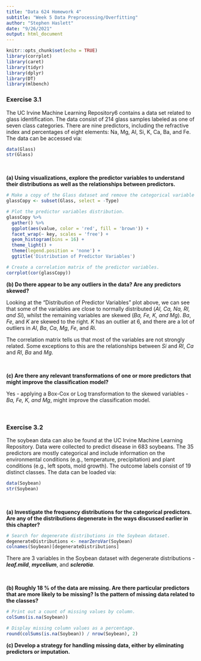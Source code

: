 ```yaml
---
title: "Data 624 Homework 4"
subtitle: "Week 5 Data Preprocessing/Overfitting"
author: "Stephen Haslett"
date: "9/26/2021"
output: html_document
---
```


```r
knitr::opts_chunk$set(echo = TRUE)
library(corrplot)
library(caret)
library(tidyr)
library(dplyr)
library(DT)
library(mlbench)
```

### Exercise 3.1
The UC Irvine Machine Learning Repository6 contains a data set related to glass identification. The data consist of 214 glass samples labeled as one of seven class categories. There are nine predictors, including the refractive index and percentages of eight elements: Na, Mg, Al, Si, K, Ca, Ba, and Fe. The data can be accessed via:

```r
data(Glass)
str(Glass)
```

\ 

**(a) Using visualizations, explore the predictor variables to understand their distributions as well as the relationships between predictors.**

```r
# Make a copy of the Glass dataset and remove the categorical variable - "Type".
glassCopy <- subset(Glass, select = -Type) 

# Plot the predictor variables distribution.
glassCopy %>%
  gather() %>% 
  ggplot(aes(value, color = 'red', fill = 'brown')) +
  facet_wrap(~ key, scales = 'free') +
  geom_histogram(bins = 16) +
  theme_light() +
  theme(legend.position = 'none') +
  ggtitle('Distribution of Predictor Variables')
```


```r

# Create a correlation matrix of the predictor variables.
corrplot(cor(glassCopy))
```




**(b) Do there appear to be any outliers in the data? Are any predictors skewed?**

Looking at the "Distribution of Predictor Variables" plot above, we can see that some of the variables are close to normally distributed (_AI, Ca, Na, RI, and Si_), whilst the remaining variables are skewed (_Ba, Fe, K, and Mg_). _Ba_, _Fe_, and _K_ are skewed to the right. _K_ has an outlier at 6, and there are a lot of outliers in _Al_, _Ba_, _Ca_, _Mg_, _Fe_, and _Ri_.

The correlation matrix tells us that most of the variables are not strongly related. Some exceptions to this are the relationships between _Si_ and _RI_, _Ca_ and _RI_, _Ba_ and _Mg_.

\ 

**(c) Are there any relevant transformations of one or more predictors that might improve the classification model?**

Yes - applying a Box-Cox or Log transformation to the skewed variables - _Ba, Fe, K, and Mg_, might improve the classification model.


\ 
\ 

### Exercise 3.2
The soybean data can also be found at the UC Irvine Machine Learning Repository. Data were collected to predict disease in 683 soybeans. The 35 predictors are mostly categorical and include information on the environmental conditions (e.g., temperature, precipitation) and plant conditions (e.g., left spots, mold growth). The outcome labels consist of 19 distinct classes. The data can be loaded via:


```r
data(Soybean)
str(Soybean)
```

\ 

**(a) Investigate the frequency distributions for the categorical predictors. Are any of the distributions degenerate in the ways discussed earlier in this chapter?**

```r
# Search for degenerate distributions in the Soybean dataset.
degenerateDistributions <- nearZeroVar(Soybean)
colnames(Soybean)[degenerateDistributions]
```

There are 3 variables in the Soybean dataset with degenerate distributions - **_leaf.mild_**, **_mycelium_**, and **_sclerotia_**.

\ 

**(b) Roughly 18 % of the data are missing. Are there particular predictors that are more likely to be missing? Is the pattern of missing data related to the classes?**

```r
# Print out a count of missing values by column.
colSums(is.na(Soybean))
```


```r
# Display missing column values as a percentage.
round(colSums(is.na(Soybean)) / nrow(Soybean), 2)
```


**(c) Develop a strategy for handling missing data, either by eliminating predictors or imputation.**

```r

```


\ 
